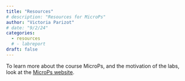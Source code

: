 ```yaml
---
title: "Resources"
# description: "Resources for MicroPs"
author: "Victoria Parizot"
# date: "9/2/24"
categories:
  - resources
  # - labreport
draft: false
---
```

To learn more about the course MicroPs, and the motivation of the labs, look at the [MicroPs website](https://hmc-e155.github.io/).


